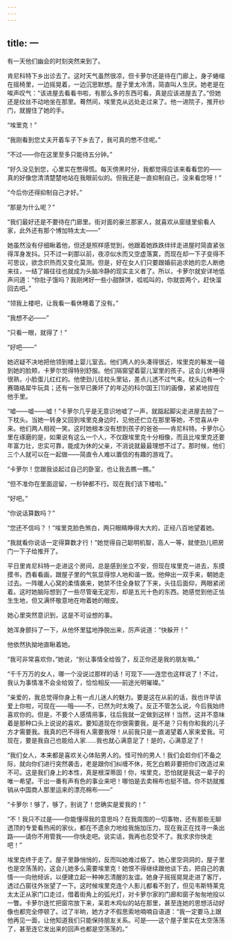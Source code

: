 ```yaml
---
---
---
```

title: 一
---




有一天他们幽会的时刻突然来到了。

肯尼科特下乡出诊去了。这时天气虽然很凉，但卡萝尔还是待在门廊上，身子蜷缩在摇椅里，一边摇晃着，一边沉思默想。屋子里太冷清，简直叫人生厌。她老是在唉声叹气：“该进屋去看看书啦，有那么多的东西可看，真是应该进屋去了。”但她还是纹丝不动地坐在那里。蓦然间，埃里克从远处走过来了。他一进院子，推开纱门，就握住了她的手。

“埃里克！”

“我刚看到您丈夫开着车子下乡去了，我可真的憋不住呢。”

“不过——你在这里至多只能待五分钟。”

“好久没见到您，心里实在憋得慌。每天傍黑时分，我都觉得应该来看看您的——真的好像您清清楚楚地站在我眼前似的。但我还是一直抑制自己，没来看您呀！”

“今后你还得抑制自己才好。”

“那是为什么呢？”

“我们最好还是不要待在门廊里。街对面的豪兰那家人，就喜欢从窗缝里偷看人家，此外还有那个博加特太太——”

她虽然没有仔细瞅着他，但还是照样感觉到，他跟着她跌跌绊绊走进屋时简直紧张得浑身发抖。只不过一刹那以前，夜凉似水而又空虚落寞，而现在却一下子变得不可思议，欲念炽热而又变化莫测。但是，好在女人们只要跟婚前追求她的恋人断绝来往，一结了婚往往也就成为头脑冷静的现实主义者了。所以，卡萝尔就安详地低声问道：“你肚子饿吗？我刚烤好一些小甜酥饼，呱呱叫的，你就尝两个，赶快溜回去吧。”

“领我上楼吧，让我看一看休睡着了没有。”

“我想不必——”

“只看一眼，就得了！”

“好吧——”

她迟疑不决地把他领到楼上婴儿室去。他们两人的头凑得很近，埃里克的鬈发一碰到她的脸颊，卡萝尔觉得特别舒服。他们隔窗望着婴儿室里的孩子。这会儿休睡得很熟，小脸蛋儿红红的。他使劲儿往枕头里钻，差点儿透不过气来。枕头边有一个赛璐珞犀牛玩具；还有一张早已撕坏了的年迈的科尔国王[1]的画像，紧紧地捏在他手里。

“嘘——嘘——嘘！”卡萝尔几乎是无意识地嘘了一声，就踮起脚尖走进屋去拍了一下枕头。当她一转身又回到埃里克身边时，见他还伫立在那里等她，不觉喜从中来。他们两人相视一笑。这时她根本没有想到孩子的爸爸——肯尼科特。卡萝尔心里在琢磨的是，如果说有这么一个人，不仅跟埃里克十分相像，而且比埃里克还要年富力壮，忠实可靠，能成为休的父亲，不消说就最最理想不过了。那时候，他们三个人就可以在一起做——简直令人难以置信的有趣的游戏了。

“卡萝尔！您跟我谈起过自己的卧室，也让我去瞧一瞧。”

“但不准你在里面逗留，一秒钟都不行。现在我们该下楼啦。”

“好吧。”

“你说话算数吗？”

“您还不信吗？！”埃里克脸色煞白，两只眼睛睁得大大的，正经八百地望着她。

“我就看你说话一定得算数才行！”她觉得自己聪明机智，高人一等，就使劲儿把房门一下子给推开了。

平日里肯尼科特一走进这个房间，总是感到坐立不安，但现在埃里克一进去，东摸摸书，西看看画，跟屋子里的气氛显得惊人地和谐一致。他伸出一双手来，朝她走过去。一阵暖人心窝的柔情袭来，她禁不住全身软了下来，头往后面仰，两眼紧闭着。这时她脑际想到了一些尽管毫无定形，却是五光十色的东西。她感觉到他正怯生生地，但又满怀敬意地在吻着她的眼皮。

她心里突然意识到，这是不可设想的事。

她浑身颤抖了一下，从他怀里猛地挣脱出来，厉声说道：“快躲开！”

他依然执拗地直瞅着她。

“我可非常喜欢你，”她说，“别让事情全给毁了，反正你还是我的朋友嘛。”

“千千万万的女人，哪一个没说过那样的话！可现下——连您也这样说了！不过，我认为事情准不会全给毁了，恰恰相反——前途光明璀璨。”

“亲爱的，我总觉得你身上有一点儿迷人的魅力。要是这在从前的话，我也许早该爱上你啦，可现在——哦——不，已然为时太晚了。反正不管怎么说，今后我始终喜欢你的。但是，不要个人感情用事，往后我就一定做到这样！当然，这并不意味着是那种口头上说说的喜欢。要知道现在你很需要我，是不是？只有你和我的儿子方才需要我。我真的巴不得有人需要我呀！从前我只是一直渴望着人家来爱我。可现在，要是我自己也能给人家……我也就心满意足了！是的，心满意足了！

“我们女人，本来都是喜欢关心体贴男人的。怪可怜的男人！我们会趁你们不备之际，就向你们进行突然袭击，老是跟你们纠缠不休，死乞白赖非要把你们改造过来不可。这是我们身上的本性，真是根深蒂固！你，埃里克，恐怕就是我这一辈子的唯一希望。干出一番有声有色的事业来吧！哪怕是去卖棉布也挺不错。你不妨就推销从中国商人那里运来的漂亮棉布——”

“卡萝尔！够了，够了，别说了！您确实是爱我的！”

“不！我只不过是——你能懂得我的意思吗？在我周围的一切事物，还有那些无聊透顶的专爱看热闹的家伙，都在不遗余力地给我施加压力，现在我正在找寻一条出路——请你不用管我——你快走吧。说实话，我再也忍受不了。我求求你快走吧！”

埃里克终于走了。屋子里静悄悄的，反而叫她难过极了。她心里空洞洞的，屋子里也是空荡荡的，这会儿她多么需要埃里克！她恨不得继续跟他谈下去，把自己的衷情一一向他倾诉，以便建立起一种神志清醒的友谊。她身子摇摇晃晃走进了客厅，透过凸窗往外张望了一下。这时候埃里克连个人影儿都看不到了，但见韦斯特莱克太太正从家门口走过，借着街角上的弧光灯，对卡萝尔家的门廊和窗子匆匆地投以一瞥。卡萝尔连忙把窗帘放下来，呆若木鸡似的站在那里，甚至连她的思想活动好像也都完全停顿了。过了半晌，她方才不假思索地喃喃自语道：“我一定要马上跟他再见一面，让他知道我们只能保持朋友关系。可是——这个屋子里实在太空荡荡了，甚至连它发出来的回声也都是空荡荡的。”